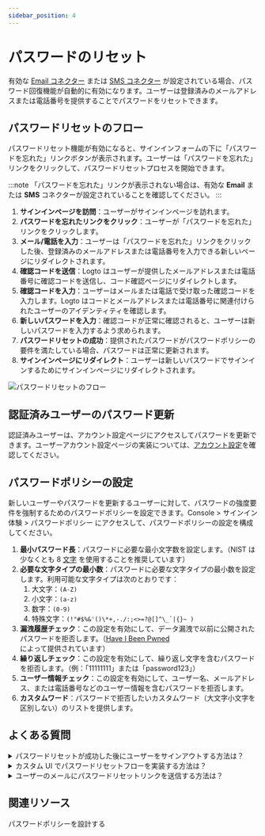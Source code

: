 ```yaml
---
sidebar_position: 4
---
```


# パスワードのリセット

有効な [Email コネクター](/connectors/email-connectors) または [SMS コネクター](/connectors/sms-connectors) が設定されている場合、パスワード回復機能が自動的に有効になります。ユーザーは登録済みのメールアドレスまたは電話番号を提供することでパスワードをリセットできます。

## パスワードリセットのフロー

パスワードリセット機能が有効になると、サインインフォームの下に「パスワードを忘れた」リンクボタンが表示されます。ユーザーは「パスワードを忘れた」リンクをクリックして、パスワードリセットプロセスを開始できます。

:::note
「パスワードを忘れた」リンクが表示されない場合は、有効な **Email** または **SMS** コネクターが設定されていることを確認してください。
:::

1. **サインインページを訪問**：ユーザーがサインインページを訪れます。
2. **パスワードを忘れたリンクをクリック**：ユーザーが「パスワードを忘れた」リンクをクリックします。
3. **メール/電話を入力**：ユーザーは「パスワードを忘れた」リンクをクリックした後、登録済みのメールアドレスまたは電話番号を入力できる新しいページにリダイレクトされます。
4. **確認コードを送信**：Logto はユーザーが提供したメールアドレスまたは電話番号に確認コードを送信し、コード確認ページにリダイレクトします。
5. **確認コードを入力**：ユーザーはメールまたは電話で受け取った確認コードを入力します。Logto はコードとメールアドレスまたは電話番号に関連付けられたユーザーのアイデンティティを確認します。
6. **新しいパスワードを入力**：確認コードが正常に確認されると、ユーザーは新しいパスワードを入力するよう求められます。
7. **パスワードリセットの成功**：提供されたパスワードがパスワードポリシーの要件を満たしている場合、パスワードは正常に更新されます。
8. **サインインページにリダイレクト**：ユーザーは新しいパスワードでサインインするためにサインインページにリダイレクトされます。

![パスワードリセットのフロー](./assets/reset-password.png)

## 認証済みユーザーのパスワード更新

認証済みユーザーは、アカウント設定ページにアクセスしてパスワードを更新できます。ユーザーアカウント設定ページの実装については、[アカウント設定](/end-user-flows/account-settings/)を確認してください。

## パスワードポリシーの設定

新しいユーザーやパスワードを更新するユーザーに対して、パスワードの強度要件を強制するためのパスワードポリシーを設定できます。<CloudLink to="/sign-in-experience/password-policy">Console > サインイン体験 > パスワードポリシー</CloudLink> にアクセスして、パスワードポリシーの設定を構成してください。

1. **最小パスワード長**：パスワードに必要な最小文字数を設定します。（NIST は少なくとも 8 [文字](https://pages.nist.gov/800-63-3/sp800-63b.html#sec5) を使用することを推奨しています）
2. **必要な文字タイプの最小数**：パスワードに必要な文字タイプの最小数を設定します。利用可能な文字タイプは次のとおりです：
   1. 大文字：`(A-Z)`
   2. 小文字：`(a-z)`
   3. 数字：`(0-9)`
   4. 特殊文字：``(!"#$%&'()\*+,-./:;<>=?@[]^\_`|{}~ )``
3. **漏洩履歴チェック**：この設定を有効にして、データ漏洩で以前に公開されたパスワードを拒否します。（[Have I Been Pwned](https://haveibeenpwned.com/Passwords) によって提供されています）
4. **繰り返しチェック**：この設定を有効にして、繰り返し文字を含むパスワードを拒否します。（例：「11111111」または「password123」）
5. **ユーザー情報チェック**：この設定を有効にして、ユーザー名、メールアドレス、または電話番号などのユーザー情報を含むパスワードを拒否します。
6. **カスタムワード**：パスワードで拒否したいカスタムワード（大文字小文字を区別しない）のリストを提供します。

## よくある質問

<details>
  <summary> パスワードリセットが成功した後にユーザーをサインアウトする方法は？</summary>

ユーザーがパスワードを正常にリセットしたときに通知を受け取るために、`PostResetPassword` [Webhook イベント](/developers/webhooks/webhooks-events#user-interaction-hook-events) を購読します。その後、ユーザーの現在のセッションを無効にし、サインインページにリダイレクトするために [サインアウト](/end-user-flows/sign-out) アクションをトリガーできます。

</details>

<details>
  <summary> カスタム UI でパスワードリセットフローを実装する方法は？</summary>

Logto の **Management API** と **Account API** を使用して独自のパスワードリセットフローを実装できます。詳細については [アカウント設定](/end-user-flows/account-settings/) を確認してください。

</details>

<details>
  <summary> ユーザーのメールにパスワードリセットリンクを送信する方法は？</summary>

自己ホスト型のパスワードリセットエンドポイントを作成し、Logto SDK を利用して [`first_screen`](/end-user-flows/authentication-parameters/first-screen) を `reset-password` に設定してサインインリクエストを開始できます。これにより、ユーザーはシームレスにパスワードリセットページにリダイレクトされます。

</details>

## 関連リソース

<Url href="https://blog.logto.io/design-your-password-policy">パスワードポリシーを設計する</Url>
